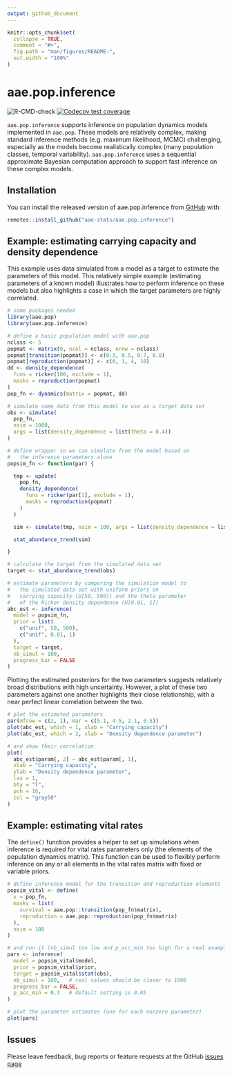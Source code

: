 ```yaml
---
output: github_document
---
```


<!-- README.md is generated from README.Rmd. Please edit that file -->

```r
knitr::opts_chunk$set(
  collapse = TRUE,
  comment = "#>",
  fig.path = "man/figures/README-",
  out.width = "100%"
)
```

# aae.pop.inference

<!-- badges: start -->
![R-CMD-check](https://github.com/aae-stats/aae.pop.inference/actions/workflows/check-standard.yaml/badge.svg)
[![Codecov test coverage](https://codecov.io/github/aae-stats/aae.pop.inference/main/graph/badge.svg)](https://app.codecov.io/github/aae-stats/aae.pop.inference/)
<!-- badges: end -->

`aae.pop.inference` supports inference on population dynamics models implemented
in `aae.pop`. These models are relatively complex, making standard inference
methods (e.g. maximum likelihood, MCMC) challenging, especially as the models
become realistically complex (many population classes, temporal variability). 
`aae.pop.inference` uses a sequential approximate Bayesian computation approach
to support fast inference on these complex models.


## Installation

You can install the released version of aae.pop.inference from 
[GitHub](https://github.com/aae-stats/aae.pop.inference) with:

``` r
remotes::install_github("aae-stats/aae.pop.inference")
```

## Example: estimating carrying capacity and density dependence

This example uses data simulated from a model as a target to estimate
the parameters of this model. This relatively simple example (estimating
parameters of a known model) illustrates how to perform inference on these
models but also highlights a case in which the target parameters are
highly correlated.

```r
# some packages needed
library(aae.pop)
library(aae.pop.inference)

# define a basic population model with aae.pop
nclass <- 5
popmat <- matrix(0, ncol = nclass, nrow = nclass)
popmat[transition(popmat)] <- c(0.3, 0.5, 0.7, 0.8)
popmat[reproduction(popmat)] <- c(0, 1, 4, 10)
dd <- density_dependence(
  funs = ricker(100, exclude = 1),
  masks = reproduction(popmat)
)
pop_fn <- dynamics(matrix = popmat, dd)

# simulate some data from this model to use as a target data set
obs <- simulate(
  pop_fn,
  nsim = 1000,
  args = list(density_dependence = list(theta = 0.4))
)

# define wrapper so we can simulate from the model based on
#   the inference parameters alone
popsim_fn <- function(par) {

  tmp <- update(
    pop_fn,
    density_dependence(
      funs = ricker(par[1], exclude = 1),
      masks = reproduction(popmat)
    )
  )

  sim <- simulate(tmp, nsim = 100, args = list(density_dependence = list(theta = par[2])))

  stat_abundance_trend(sim)

}

# calculate the target from the simulated data set
target <- stat_abundance_trend(obs)

# estimate parameters by comparing the simulation model to
#   the simulated data set with uniform priors on 
#   carrying capacity (U[50, 500]) and the theta parameter
#   of the Ricker density dependence (U[0.01, 1])
abc_est <- inference(
  model = popsim_fn,
  prior = list(
    c("unif", 50, 500),
    c("unif", 0.01, 1)
  ),
  target = target,
  nb_simul = 100,
  progress_bar = FALSE
)

```

Plotting the estimated posteriors for the two parameters suggests relatively broad distributions with 
high uncertainty. However, a plot of these two parameters against one another highlights their close 
relationship, with a near perfect linear correlation between the two.

```r
# plot the estimated parameters
par(mfrow = c(2, 1), mar = c(5.1, 4.5, 2.1, 0.5))
plot(abc_est, which = 1, xlab = "Carrying capacity")
plot(abc_est, which = 2, xlab = "Density dependence parameter")

# and show their correlation
plot(
  abc_est$param[, 2] ~ abc_est$param[, 1], 
  xlab = "Carrying capacity", 
  ylab = "Density dependence parameter",
  las = 1, 
  bty = "l", 
  pch = 16, 
  col = "gray50"
)
```

## Example: estimating vital rates

The `define()` function provides a helper to set up simulations when 
inference is required for vital rates parameters only (the elements of
the population dynamics matrix). This function can be used to flexibly
perform inference on any or all elements in the vital rates matrix with
fixed or variable priors.

```r
# define inference model for the transition and reproduction elements
popsim_vital <- define(
  x = pop_fn,
  masks = list(
    survival = aae.pop::transition(pop_fn$matrix),
    reproduction = aae.pop::reproduction(pop_fn$matrix)
  ),
  nsim = 100
)

# and run it (nb_simul too low and p_acc_min too high for a real example)
pars <- inference(
  model = popsim_vital$model,
  prior = popsim_vital$prior,
  target = popsim_vital$stat(obs),
  nb_simul = 100,   # real values should be closer to 1000
  progress_bar = FALSE,
  p_acc_min = 0.3   # default setting is 0.05
)

# plot the parameter estimates (one for each nonzero parameter)
plot(pars)
```


## Issues

Please leave feedback, bug reports or feature requests at the GitHub [issues page](https://github.com/aae-stats/aae.pop.inference/issues)
